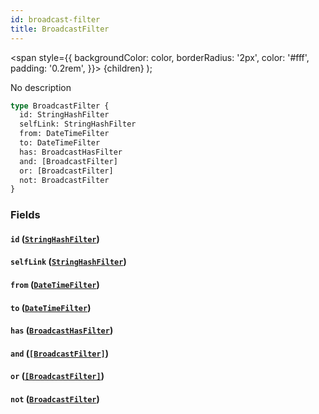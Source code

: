 ```yaml
---
id: broadcast-filter
title: BroadcastFilter
---
```


<span
style={{
      backgroundColor: color,
      borderRadius: '2px',
      color: '#fff',
      padding: '0.2rem',
    }}>
{children}
</span>
);

No description

```graphql
type BroadcastFilter {
  id: StringHashFilter
  selfLink: StringHashFilter
  from: DateTimeFilter
  to: DateTimeFilter
  has: BroadcastHasFilter
  and: [BroadcastFilter]
  or: [BroadcastFilter]
  not: BroadcastFilter
}
```

### Fields

#### `id` ([`StringHashFilter`](/docs/schema/inputs/string-hash-filter))

#### `selfLink` ([`StringHashFilter`](/docs/schema/inputs/string-hash-filter))

#### `from` ([`DateTimeFilter`](/docs/schema/inputs/date-time-filter))

#### `to` ([`DateTimeFilter`](/docs/schema/inputs/date-time-filter))

#### `has` ([`BroadcastHasFilter`](/docs/schema/enums/broadcast-has-filter))

#### `and` ([`[BroadcastFilter]`](/docs/schema/inputs/broadcast-filter))

#### `or` ([`[BroadcastFilter]`](/docs/schema/inputs/broadcast-filter))

#### `not` ([`BroadcastFilter`](/docs/schema/inputs/broadcast-filter))
